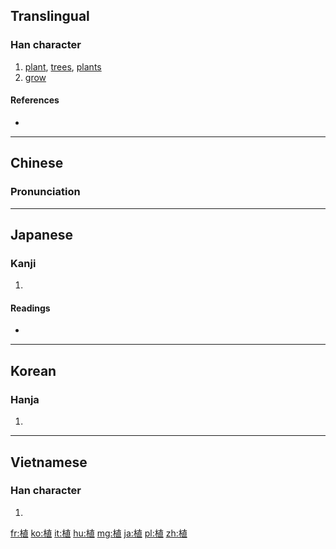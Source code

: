 ==Translingual==

===Han character===
{{Han char|rn=75|rad=木|as=08|sn=12|four=4491<sub>6</sub>|canj=木十月一 (DJBM)|ids=⿰[[木]][[直]]}}

# [[plant]], [[tree]]s, [[plants]]
# [[grow]]

====References====
* {{Han ref|kx=0536.100|dkj=15023|dj=0923.230|hdz=21225.080|uh=690D|ud=26893|bh=B4D3|bd=46291}}

----

==Chinese==
{{zh-forms}}

===Pronunciation===
{{zh-pron
|m=zhí
|c=zik6
|mc=y
|oc=y
|ma=
|cat=n,v
}}

----

==Japanese==

===Kanji===
{{ja-kanji|grade=3|rs=木08}}

# {{defn|lang=ja|sort=木08}}

====Readings====
* {{ja-readings|goon=[[じき]] (jiki)|kanon=[[しょく]] (shoku), [[ち]] (chi)|kun=[[うえる]] (ueru), [[たてる]] (tateru)}}

----

==Korean==

===Hanja===
{{ko-hanja|hangeul=[[식]], [[치]]|eumhun=|rv=sik, chi|mr=sik, ch'i|y=sik, chi}}

# {{defn|lang=ko|sort=木08}}

----

==Vietnamese==

===Han character===
{{vi-hantu|[[thực]]|rs=木08}}

# {{defn|lang=vi|sort=木08}}

[[fr:植]]
[[ko:植]]
[[it:植]]
[[hu:植]]
[[mg:植]]
[[ja:植]]
[[pl:植]]
[[zh:植]]